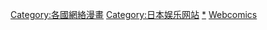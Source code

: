 {{noteTA
|G1 = IT
}}

[[Category:各國網絡漫畫|Category:各國網絡漫畫]]
[[Category:日本娱乐网站|Category:日本娱乐网站]]
[[Category:日本漫畫作品|*]]
[[Category:日本網際網路|Webcomics]]